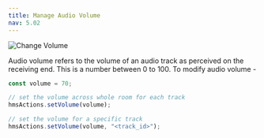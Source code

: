 ```yaml
---
title: Manage Audio Volume
nav: 5.02
---
```


![Change Volume](/guides/volume.png)

Audio volume refers to the volume of an audio track as perceived on the receiving end. This is a number between 0 to 100.
To modify audio volume - 

```js
const volume = 70;

// set the volume across whole room for each track
hmsActions.setVolume(volume);

// set the volume for a specific track
hmsActions.setVolume(volume, "<track_id>");
```
